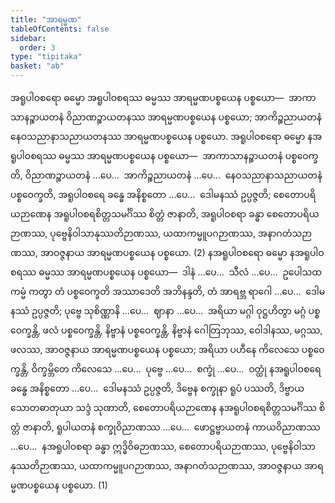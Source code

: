 ```yaml
---
title: "အာရမ္မဏ"
tableOfContents: false
sidebar:
  order: 3
type: "tipitaka"
basket: "ab"
---
```



<DynamicBreadcrumb />

<Division number="280">

<Paragraph number="4681">
အရူပါဝစရော ဓမ္မော အရူပါဝစရဿ ဓမ္မဿ အာရမ္မဏပစ္စယေန ပစ္စယော—  အာကာသာနဉ္စာယတနံ ဝိညာဏဉ္စာယတနဿ အာရမ္မဏပစ္စယေန ပစ္စယော; အာကိဉ္စညာယတနံ နေဝသညာနာသညာယတနဿ အာရမ္မဏပစ္စယေန ပစ္စယော. အရူပါဝစရော ဓမ္မော နအရူပါဝစရဿ ဓမ္မဿ အာရမ္မဏပစ္စယေန ပစ္စယော—  အာကာသာနဉ္စာယတနံ ပစ္စဝေက္ခတိ, ဝိညာဏဉ္စာယတနံ …ပေ…  အာကိဉ္စညာယတနံ …ပေ…  နေဝသညာနာသညာယတနံ ပစ္စဝေက္ခတိ, အရူပါဝစရေ ခန္ဓေ အနိစ္စတော …ပေ…  ဒေါမနဿံ ဥပ္ပဇ္ဇတိ; စေတောပရိယဉာဏေန အရူပါဝစရစိတ္တသမင်္ဂိဿ စိတ္တံ ဇာနာတိ, အရူပါဝစရာ ခန္ဓာ စေတောပရိယဉာဏဿ, ပုဗ္ဗေနိဝါသာနုဿတိဉာဏဿ, ယထာကမ္မူပဂဉာဏဿ, အနာဂတံသဉာဏဿ, အာဝဇ္ဇနာယ အာရမ္မဏပစ္စယေန ပစ္စယော. (2)
</Paragraph>

<Paragraph number="4682">
နအရူပါဝစရော ဓမ္မော နအရူပါဝစရဿ ဓမ္မဿ အာရမ္မဏပစ္စယေန ပစ္စယော—  ဒါနံ …ပေ…  သီလံ …ပေ…  ဥပေါသထကမ္မံ ကတွာ တံ ပစ္စဝေက္ခတိ အဿာဒေတိ အဘိနန္ဒတိ, တံ အာရဗ္ဘ ရာဂေါ …ပေ…  ဒေါမနဿံ ဥပ္ပဇ္ဇတိ; ပုဗ္ဗေ သုစိဏ္ဏာနိ …ပေ…  ဈာနာ …ပေ…  အရိယာ မဂ္ဂါ ဝုဋ္ဌဟိတွာ မဂ္ဂံ ပစ္စဝေက္ခန္တိ, ဖလံ ပစ္စဝေက္ခန္တိ, နိဗ္ဗာနံ ပစ္စဝေက္ခန္တိ, နိဗ္ဗာနံ ဂေါတြဘုဿ, ဝေါဒါနဿ, မဂ္ဂဿ, ဖလဿ, အာဝဇ္ဇနာယ အာရမ္မဏပစ္စယေန ပစ္စယော; အရိယာ ပဟီနေ ကိလေသေ ပစ္စဝေက္ခန္တိ, ဝိက္ခမ္ဘိတေ ကိလေသေ …ပေ…  ပုဗ္ဗေ …ပေ…  စက္ခုံ …ပေ…  ဝတ္ထုံ နအရူပါဝစရေ ခန္ဓေ အနိစ္စတော …ပေ…  ဒေါမနဿံ ဥပ္ပဇ္ဇတိ, ဒိဗ္ဗေန စက္ခုနာ ရူပံ ပဿတိ, ဒိဗ္ဗာယ သောတဓာတုယာ သဒ္ဒံ သုဏာတိ, စေတောပရိယဉာဏေန နအရူပါဝစရစိတ္တသမင်္ဂိဿ စိတ္တံ ဇာနာတိ, ရူပါယတနံ စက္ခုဝိညာဏဿ …ပေ…  ဖောဋ္ဌဗ္ဗာယတနံ ကာယဝိညာဏဿ …ပေ…  နအရူပါဝစရာ ခန္ဓာ ဣဒ္ဓိဝိဓဉာဏဿ, စေတောပရိယဉာဏဿ, ပုဗ္ဗေနိဝါသာနုဿတိဉာဏဿ, ယထာကမ္မူပဂဉာဏဿ, အနာဂတံသဉာဏဿ, အာဝဇ္ဇနာယ အာရမ္မဏပစ္စယေန ပစ္စယော. (1)
</Paragraph>
</Division>